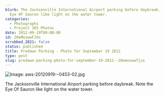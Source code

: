 ```yaml
---
blurb: The Jacksonville International Airport parking before daybreak. Note the
  Eye Of Sauron like light on the water tower.
categories:
  - Photographs
  - Project 365 Photos
date: 2012-09-19T00:00:00
id: 20eMoswwFJUs
scrubbed_2021: false
status: published
title: Predawn Parking - Photo for September 19 2012
type: post
slug: predawn-parking-photo-for-september-19-2012--20emoswwfjus
---
```


![Image: aws-20120919--0453-02.jpg](/aws-20120919--0453-02.jpg)

The Jacksonville International Airport parking before daybreak. Note the Eye Of Sauron like light on the water tower.
